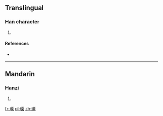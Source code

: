 ==Translingual==

===Han character===
{{Han char|rn=96|rad=玉|as=15|sn=19|four=1219<sub>4</sub>|canj=一土女戈木 (MGVID)}}

# {{defn|Han|sort=玉15}}

====References====
* {{Han ref|kx=0744.290|dkj=21321|dj=1153.120|hdz=21145.060|uh=74C5|ud=29893|bh=F274|bd=62068}}

----

==Mandarin==

===Hanzi===
{{cmn-hanzi|pin=[[lì]] ([[li4]])|wg=li<sup>4</sup>}}

# {{defn|lang=cmn|sort=玉15}}

[[fr:瓅]]
[[pl:瓅]]
[[zh:瓅]]